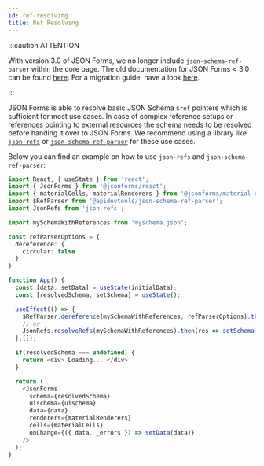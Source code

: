 ```yaml
---
id: ref-resolving
title: Ref Resolving
---
```


:::caution ATTENTION

With version 3.0 of JSON Forms, we no longer include `json-schema-ref-parser` within the core page.
The old documentation for JSON Forms < 3.0 can be found <a href="/docs/deprecated/ref-resolving-legacy">here</a>.
For a migration guide, have a look [here](https://github.com/eclipsesource/jsonforms/blob/master/MIGRATION.md).

:::

JSON Forms is able to resolve basic JSON Schema `$ref` pointers which is sufficient for most use cases.
In case of complex reference setups or references pointing to external resources the schema needs to be resolved before handing it over to JSON Forms.
We recommend using a library like [`json-refs`](https://github.com/whitlockjc/json-refs/tree/master/docs) or [`json-schema-ref-parser`](https://apitools.dev/json-schema-ref-parser/) for these use cases.

Below you can find an example on how to use `json-refs` and `json-schema-ref-parser`:

```ts
import React, { useState } from 'react';
import { JsonForms } from '@jsonforms/react';
import { materialCells, materialRenderers } from '@jsonforms/material-renderers';
import $RefParser from '@apidevtools/json-schema-ref-parser';
import JsonRefs from 'json-refs';

import mySchemaWithReferences from 'myschema.json';

const refParserOptions = {
  dereference: {
    circular: false
  }
}

function App() {
  const [data, setData] = useState(initialData);
  const [resolvedSchema, setSchema] = useState();

  useEffect(() => {
    $RefParser.dereference(mySchemaWithReferences, refParserOptions).then(res => setSchema(res.$schema));
    // or
    JsonRefs.resolveRefs(mySchemaWithReferences).then(res => setSchema(res.resolved));
  },[]);

  if(resolvedSchema === undefined) {
    return <div> Loading... </div>
  }

  return (
    <JsonForms
      schema={resolvedSchema}
      uischema={uischema}
      data={data}
      renderers={materialRenderers}
      cells={materialCells}
      onChange={({ data, _errors }) => setData(data)}
    />
  );
}
```
